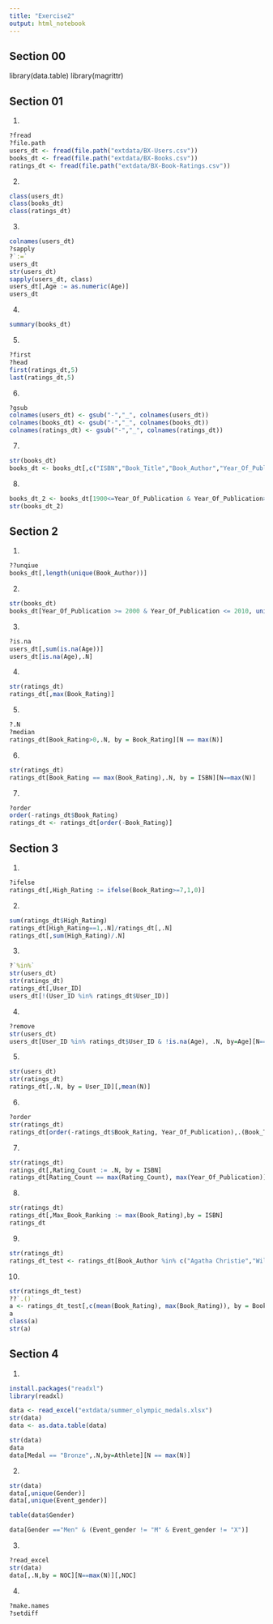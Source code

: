```yaml
---
title: "Exercise2"
output: html_notebook
---
```


## Section 00

library(data.table)
library(magrittr)


## Section 01

1.
```r
?fread
?file.path
users_dt <- fread(file.path("extdata/BX-Users.csv"))
books_dt <- fread(file.path("extdata/BX-Books.csv"))
ratings_dt <- fread(file.path("extdata/BX-Book-Ratings.csv"))
```

2.
```r
class(users_dt)
class(books_dt)
class(ratings_dt)
```

3.
```r
colnames(users_dt)
?sapply
?`:=`
users_dt
str(users_dt)
sapply(users_dt, class)
users_dt[,Age := as.numeric(Age)]
users_dt
```
4.
```r
summary(books_dt)
```

5.
```r
?first
?head
first(ratings_dt,5)
last(ratings_dt,5)
```

6.
```r
?gsub
colnames(users_dt) <- gsub("-","_", colnames(users_dt))
colnames(books_dt) <- gsub("-","_", colnames(books_dt))
colnames(ratings_dt) <- gsub("-","_", colnames(ratings_dt))

```


7.
```r
str(books_dt)
books_dt <- books_dt[,c("ISBN","Book_Title","Book_Author","Year_Of_Publication","Publisher")]
```

8.
```r
books_dt_2 <- books_dt[1900<=Year_Of_Publication & Year_Of_Publication>= 2019,]
str(books_dt_2)
```

## Section 2

1.
```r
??unqiue
books_dt[,length(unique(Book_Author))]
```

2.
```r
str(books_dt)
books_dt[Year_Of_Publication >= 2000 & Year_Of_Publication <= 2010, uniqueN(Book_Author), by = Year_Of_Publication]
```
3.
```r
?is.na
users_dt[,sum(is.na(Age))]
users_dt[is.na(Age),.N]
```

4.
```r
str(ratings_dt)
ratings_dt[,max(Book_Rating)]
```

5.
```r
?.N
?median
ratings_dt[Book_Rating>0,.N, by = Book_Rating][N == max(N)]
```

6.
```r
str(ratings_dt)
ratings_dt[Book_Rating == max(Book_Rating),.N, by = ISBN][N==max(N)]
```

7.
```r
?order
order(-ratings_dt$Book_Rating)
ratings_dt <- ratings_dt[order(-Book_Rating)]
```

## Section 3

1.
```r
?ifelse
ratings_dt[,High_Rating := ifelse(Book_Rating>=7,1,0)]
```

2.
```r
sum(ratings_dt$High_Rating)
ratings_dt[High_Rating==1,.N]/ratings_dt[,.N]
ratings_dt[,sum(High_Rating)/.N]

```

3.
```r
?`%in%`
str(users_dt)
str(ratings_dt)
ratings_dt[,User_ID]
users_dt[!(User_ID %in% ratings_dt$User_ID)]
```

4.
```r
?remove
str(users_dt)
users_dt[User_ID %in% ratings_dt$User_ID & !is.na(Age), .N, by=Age][N== max(N)]
```

5.
```r
str(users_dt)
str(ratings_dt)
ratings_dt[,.N, by = User_ID][,mean(N)]
```

6.
```r
?order
str(ratings_dt)
ratings_dt[order(-ratings_dt$Book_Rating, Year_Of_Publication),.(Book_Title, Year_Of_Publication, Book_Rating)] %>% head(1)
```

7.
```r
str(ratings_dt)
ratings_dt[,Rating_Count := .N, by = ISBN]
ratings_dt[Rating_Count == max(Rating_Count), max(Year_Of_Publication)]
```

8.
```r
str(ratings_dt)
ratings_dt[,Max_Book_Ranking := max(Book_Rating),by = ISBN]
ratings_dt
```

9.
```r
str(ratings_dt)
ratings_dt_test <- ratings_dt[Book_Author %in% c("Agatha Christie","William Shakespeare")]
```

10.
```r
str(ratings_dt_test)
??`.()`
a <- ratings_dt_test[,c(mean(Book_Rating), max(Book_Rating)), by = Book_Author]
a
class(a)
str(a)
```


## Section 4

1.
```r
install.packages("readxl")
library(readxl)

data <- read_excel("extdata/summer_olympic_medals.xlsx")
str(data)
data <- as.data.table(data)

str(data)
data
data[Medal == "Bronze",.N,by=Athlete][N == max(N)]

```


2.
```r
str(data)
data[,unique(Gender)]
data[,unique(Event_gender)]

table(data$Gender)

data[Gender =="Men" & (Event_gender != "M" & Event_gender != "X")]

```

3.
```r
?read_excel
str(data)
data[,.N,by = NOC][N==max(N)][,NOC]
```

4.
```r
?make.names
?setdiff
```

















































